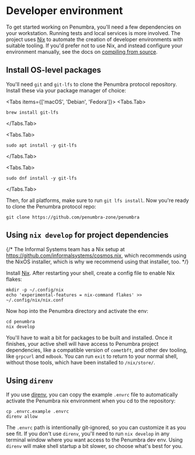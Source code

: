 # Developer environment

To get started working on Penumbra, you'll need a few dependencies on your workstation.
Running tests and local services is more involved. The project uses [Nix] to automate
the creation of developer environments with suitable tooling. If you'd prefer not to use
Nix, and instead configure your environment manually, see the docs on
[compiling from source](./build.md).

## Install OS-level packages
You'll need `git` and `git-lfs` to clone the Penumbra protocol repository.
Install these via your package manager of choice:


<Tabs items={['macOS', 'Debian', 'Fedora']}>
  <Tabs.Tab>
  ```shell
  brew install git-lfs
  ```
  </Tabs.Tab>

  <Tabs.Tab>
  ```shell
  sudo apt install -y git-lfs
  ```
  </Tabs.Tab>

  <Tabs.Tab>
  ```shell
  sudo dnf install -y git-lfs
  ```
  </Tabs.Tab>
</Tabs>

Then, for all platforms, make sure to run `git lfs install`. Now you're ready to clone the
Penumbra protocol repo:

```shell
git clone https://github.com/penumbra-zone/penumbra
```

## Using `nix develop` for project dependencies

{/*
The Informal Systems team has a Nix setup at https://github.com/informalsystems/cosmos.nix,
which recommends using the NixOS installer, which is why we recommend using that installer, too.
*/}

Install [Nix]. After restarting your shell, create a config file to enable
Nix flakes:

```shell
mkdir -p ~/.config/nix
echo 'experimental-features = nix-command flakes' >> ~/.config/nix/nix.conf
```

Now hop into the Penumbra directory and activate the env:

```shell
cd penumbra
nix develop
```

You'll have to wait a bit for packages to be built and installed. Once it finishes,
your active shell will have access to Penumbra project dependencies, like a compatible
version of `cometbft`, and other dev tooling, like `grpcurl` and `mdbook`.
You can run `exit` to return to your normal shell, without those tools, which have been installed to `/nix/store/`.

## Using `direnv`

If you use [direnv], you can copy the example `.envrc` file to automatically activate
the Penumbra nix environment when you cd to the repository:

```shell
cp .envrc.example .envrc
direnv allow
```

The `.envrc` path is intentionally git-ignored, so you can customize it as you see fit.
If you don't use `direnv`, you'll need to run `nix develop` in any terminal window
where you want access to the Penumbra dev env. Using `direnv` will make shell startup
a bit slower, so choose what's best for you.

[Nix]: https://nixos.org/
[direnv]: https://direnv.net/
